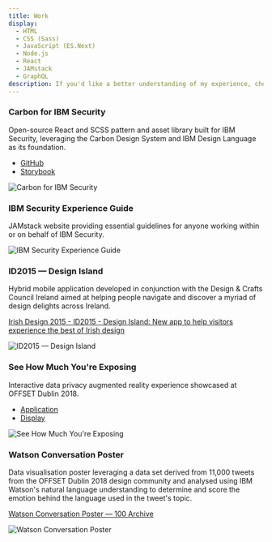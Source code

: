 ```yaml
---
title: Work
display:
  - HTML
  - CSS (Sass)
  - JavaScript (ES.Next)
  - Node.js
  - React
  - JAMstack
  - GraphQL
description: If you'd like a better understanding of my experience, check out a selection of work below, or on GitHub.
---
```



<Features>
  <Feature
    description="Open-source React and SCSS pattern and asset library built for IBM Security, leveraging the Carbon Design System and IBM Design Language as its foundation."
    title="Carbon for IBM Security"
  />
  <Feature
    description="JAMstack website providing essential guidelines for anyone working within or on behalf of IBM Security."
    title="IBM Security Experience Guide "
  />
  <Feature
    description="Hybrid mobile application developed in conjunction with the Design & Crafts Council Ireland aimed at helping people navigate and discover a myriad of design delights across Ireland."
    title="ID2015 — Design Island"
  />
  <Feature
    description="Interactive data privacy augmented reality experience showcased at OFFSET Dublin 2018."
    title="See How Much You're Exposing"
  />
  <Feature
    description="Data visualisation poster leveraging a data set derived from 11,000 tweets from the OFFSET Dublin 2018 design community and analysed using IBM Watson's natural language understanding to determine and score the emotion behind the language used in the tweet's topic."
    title="Watson Conversation Poster"
  />
</Features>

### Carbon for IBM Security

Open-source React and SCSS pattern and asset library built for IBM Security, leveraging the Carbon Design System and IBM Design Language as its foundation.

- [GitHub](https://github.com/carbon-design-system/ibm-security/)
- [Storybook](https://ibm-security.carbondesignsystem.com)

![Carbon for IBM Security](images/carbon-for-ibm-security.png)

### IBM Security Experience Guide

JAMstack website providing essential guidelines for anyone working within or on behalf of IBM Security.

![IBM Security Experience Guide](images/ibm-security-experience-guide.png)

### ID2015 — Design Island

Hybrid mobile application developed in conjunction with the Design & Crafts Council Ireland aimed at helping people navigate and discover a myriad of design delights across Ireland.

[Irish Design 2015 - ID2015 - Design Island: New app to help visitors experience the best of Irish design](http://www.irishdesign2015.ie/news/single/design-island-new-app-to-help-visitors-experience-the-best-of-irish-design/press)

![ID2015 — Design Island](images/id2015-design-island.jpg)

### See How Much You're Exposing

Interactive data privacy augmented reality experience showcased at OFFSET Dublin 2018.

- [Application](https://offset.mybluemix.net/)
- [Display](https://offset.mybluemix.net/receive)

![See How Much You're Exposing](images/see-how-much-you're-exposing.png)

### Watson Conversation Poster

Data visualisation poster leveraging a data set derived from 11,000 tweets from the OFFSET Dublin 2018 design community and analysed using IBM Watson's natural language understanding to determine and score the emotion behind the language used in the tweet's topic.

[Watson Conversation Poster — 100 Archive](http://www.100archive.com/project/conversation)

![Watson Conversation Poster](images/watson-conversation-poster.png)
